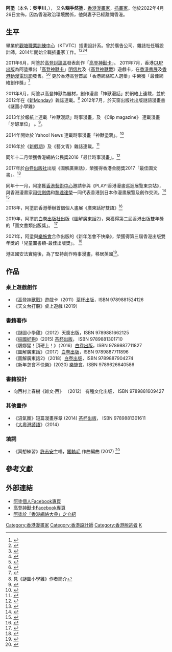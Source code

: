 {{infobox person
| 姓名 = 阿塗
| 圖片 = 
| 原名 = 吳甲川
| 英文名 = Ah To
| 綽號 = 
| 出生日期 = {{birth date and age|1983|10|17}}
| 出生地點 = {{BHKG}}
| 職業 = [[漫畫家|漫畫家]] <br>[[插畫家|插畫家]]
| 相關團體 = 
| 網站 = [http://www.facebook.com/Artohk 阿塗 Facebook 專頁]<br>[https://www.instagram.com/ah_to_hk 阿塗 Instagram]
}}

'''阿塗'''（本名：'''吳甲川'''，{{bd|1983年|10月17日|||}}）， 又名'''糊手然塗'''，[[香港|香港]][[漫畫家|漫畫家]]，[[插畫家|插畫家]]。他於2022年4月26日宣佈，因為香港政治環境關係，他與妻子已經離開香港。

==生平==
畢業於[[觀塘職業訓練中心|觀塘職業訓練中心]]（KTVTC）插畫設計系。曾於廣告公司、雜誌社任職設計師，2014年開始全職插畫家工作。<ref>{{Cite web |url=http://hk.apple.nextmedia.com/supplement/culture/art/20140306/18646594 |title=蘋果日報訪問 |access-date=2014-03-10 |archive-date=2016-03-04 |archive-url=https://web.archive.org/web/20160304212046/http://hk.apple.nextmedia.com/supplement/culture/art/20140306/18646594 |dead-url=no }}</ref><ref>{{Cite web |url=http://hk.next.nextmedia.com/article/1252/17202143 |title=壹週刊訪問 |access-date=2014-03-10 |archive-date=2018-01-14 |archive-url=https://web.archive.org/web/20180114020301/http://hk.next.nextmedia.com/article/1252/17202143 |dead-url=no }}</ref><ref>{{Cite web |url=http://www.scmp.com/lifestyle/family-education/article/1450856/hongkongers-take-steps-preserve-their-language-and |title=South China Morning Post 訪問 |access-date=2014-03-21 |archive-date=2018-04-21 |archive-url=https://web.archive.org/web/20180421102529/http://www.scmp.com/lifestyle/family-education/article/1450856/hongkongers-take-steps-preserve-their-language-and |dead-url=no }}</ref><ref>{{Cite web |url=https://www.mpweekly.com/culture/%E7%AA%AE%E9%81%8E-%E6%8F%92%E7%95%AB-%E9%98%BF%E5%A1%97-110285 |title=明周訪問 |access-date=2020-04-28 |archive-date=2020-09-22 |archive-url=https://web.archive.org/web/20200922151951/https://www.mpweekly.com/culture/%E7%AA%AE%E9%81%8E-%E6%8F%92%E7%95%AB-%E9%98%BF%E5%A1%97-110285 |dead-url=no }}</ref>

2011年6月，阿塗於[[高登討論區|高登討論區]]發表創作「[[高登神獸卡|高登神獸卡]]」。
2011年7月，香港[[茶杯雜誌|CUP出版]]為阿塗推出「[[高登神獸卡|高登神獸卡]]」[[明信片|明信片]]及《[[高登神獸卡|高登神獸戰]]》遊戲卡，在[[香港書展|香港書展]]及[[香港動漫電玩節|香港動漫電玩節]]發售。<ref>{{Cite web |url=https://www.inmediahk.net/node/1047202 |title=獨立媒體訪問 |access-date=2018-10-12 |archive-date=2018-10-13 |archive-url=https://web.archive.org/web/20181013053749/https://www.inmediahk.net/node/1047202 |dead-url=no }}</ref><ref>{{Cite web |url=http://eastweek.my-magazine.me/index.php?aid=14244 |title=東周刊訪問 |access-date=2013-12-26 |archive-date=2013-12-28 |archive-url=https://web.archive.org/web/20131228095208/http://eastweek.my-magazine.me/index.php?aid=14244 |dead-url=no }}</ref> 更於香港高登首屆「香港網絡紅人選舉」中榮獲「最佳網絡創作獎」<ref>{{Cite web |url=http://evchk.wikia.com/wiki/%E7%B6%B2%E7%B5%A1%E7%B4%85%E4%BA%BA%E9%81%B8%E8%88%89 |title=香港網絡紅人選舉 |access-date=2017-10-13 |archive-date=2017-08-25 |archive-url=https://web.archive.org/web/20170825033546/http://evchk.wikia.com/wiki/%E7%B6%B2%E7%B5%A1%E7%B4%85%E4%BA%BA%E9%81%B8%E8%88%89 |dead-url=no }}</ref>

2011年8月，阿塗以高登神獸為題材，創作漫畫「神獸漫話」於網絡上連載，並於2012年在《[[新Monday|新Monday]]》雜誌連載。<ref>見《謎圖小學雞》作者簡介</ref> 2012年7月，於天窗出版社出版謎語漫畫書《謎圖小學雞》

2013年於報紙上連載「神獸漫話」時事漫畫，及 《Clip magazine》 連載漫畫「牙罅單位」 。<ref>{{Cite web |url=http://www.enrichculture.com/bk/340 |title=天窗出版《謎圖小學雞》 |access-date=2013-12-26 |archive-url=https://web.archive.org/web/20131227163836/http://www.enrichculture.com/bk/340 |archive-date=2013-12-27 |dead-url=yes }}</ref>。

2014年開始於 Yahoo! News 連載時事漫畫「神獸塗鴉」。<ref>{{Cite web |url=https://hk.news.yahoo.com/blogs/ahto |title=阿塗 Yahoo! News漫畫專欄 |access-date=2015-09-06 |archive-date=2016-12-23 |archive-url=https://web.archive.org/web/20161223113730/https://hk.news.yahoo.com/blogs/ahto/ |dead-url=no }}</ref>

2016年於《[[新假期|新假期]]》及《藝文青》雜誌連載。<ref>{{Cite web |url=http://www.weekendhk.com/tag/%E5%9C%96%E8%A7%A3%E5%BB%A3%E6%9D%B1%E8%A9%B1/ |title=阿塗新假期專欄 |access-date=2017-08-09 |archive-date=2021-03-04 |archive-url=https://web.archive.org/web/20210304034140/https://www.weekendhk.com/tag/%E5%9C%96%E8%A7%A3%E5%BB%A3%E6%9D%B1%E8%A9%B1/ |dead-url=no }}</ref>

同年十二月榮獲香港網絡公民獎2016「最佳時事漫畫」。<ref>{{Cite web |url=http://www.inmediahk.net/node/1046509/ |title=網絡公民獎2016 |access-date=2017-10-12 |archive-date=2019-07-24 |archive-url=https://web.archive.org/web/20190724094653/http://www.inmediahk.net/node/1046509 |dead-url=no }}</ref>

2017年於[[白卷出版社|白卷出版社]]出版《圖解廣東話》，榮獲得香港金閱獎2017「最佳圖文書」。<ref>{{Cite web |url=https://www.bookawards.com.hk/ |title=香港金閱獎2017 |access-date=2017-10-05 |archive-date=2016-03-24 |archive-url=https://web.archive.org/web/20160324093534/http://www.bookawards.com.hk/ |dead-url=no }}</ref>

同年十一月，阿塗獲[[香港藝術中心|香港藝術中心]]邀請參與《PLAY!香港漫畫巡迴展覽東京站》，與香港漫畫家[[司徒劍僑|司徒劍僑]]和[[黎達達榮|黎達達榮]]一同代表香港到日本作漫畫展覽及創作交流。<ref>{{Cite web |url=http://hk.on.cc/hk/bkn/cnt/lifestyle/20171101/bkn-20171101150955353-1101_00982_001.html |title=PLAY!─香港漫畫巡迴展覽 東方日報報導 |access-date=2018-10-04 |archive-date=2018-10-04 |archive-url=https://web.archive.org/web/20181004104004/http://hk.on.cc/hk/bkn/cnt/lifestyle/20171101/bkn-20171101150955353-1101_00982_001.html |dead-url=no }}</ref>
<ref>{{Cite web |url=https://thestandnews.com/personal/%E9%A6%99%E6%B8%AF%E5%94%94%E4%BF%82%E5%8F%AA%E5%BE%97%E6%88%90%E9%BE%8D-%E8%AE%93%E6%B8%AF%E6%BC%AB%E6%8E%A8%E5%88%B0%E6%97%A5%E6%9C%AC |title=PLAY!─香港漫畫巡迴展覽 主場新聞報導 |access-date=2018-10-07 |archive-date=2020-11-29 |archive-url=https://web.archive.org/web/20201129024257/https://www.thestandnews.com/personal/%E9%A6%99%E6%B8%AF%E5%94%94%E4%BF%82%E5%8F%AA%E5%BE%97%E6%88%90%E9%BE%8D-%E8%AE%93%E6%B8%AF%E6%BC%AB%E6%8E%A8%E5%88%B0%E6%97%A5%E6%9C%AC/ |dead-url=no }}</ref>

2018年，阿塗於香港舉辦首個個人畫展《廣東話好雙語》<ref>{{Cite web |url=http://www.jointpublishing.com/event/in-store-activity/yuen-long/artoexhibition.aspx |title=廣東話好雙語畫展|access-date=2018-10-07 |archive-url=https://web.archive.org/web/20181007145419/http://www.jointpublishing.com/event/in-store-activity/yuen-long/artoexhibition.aspx |archive-date=2018-10-07 |dead-url=yes }}</ref>

2019年，阿塗於[[白卷出版社|白卷出版社]]出版《圖解廣東話2》，榮獲得第二屆香港出版雙年獎的「圖文書類出版獎」。
<ref>{{Cite web |url=https://www.hkpba.org/award/9%7C%E7%AC%AC%E4%BA%8C%E5%B1%86%E9%A6%99%E6%B8%AF%E5%87%BA%E7%89%88%E9%9B%99%E5%B9%B4%E7%8D%8E |title=存档副本 |access-date=2022-03-07 |archive-date=2021-07-09 |archive-url=https://web.archive.org/web/20210709184513/https://www.hkpba.org/award/9%7C%E7%AC%AC%E4%BA%8C%E5%B1%86%E9%A6%99%E6%B8%AF%E5%87%BA%E7%89%88%E9%9B%99%E5%B9%B4%E7%8D%8E |dead-url=no }}</ref>

2021年，阿塗與[[樂施會|樂施會]]合作出版的《新年怎會不快樂》，榮獲得第三屆香港出版雙年獎的「兒童圖書類-最佳出版獎」。
<ref>{{Cite web |url=https://www.hkpba.org/award_2021/8%7C%E7%AC%AC%E4%B8%89%E5%B1%86%E9%A6%99%E6%B8%AF%E5%87%BA%E7%89%88%E9%9B%99%E5%B9%B4%E7%8D%8E |title=存档副本 |access-date=2022-03-07 |archive-date=2021-07-09 |archive-url=https://web.archive.org/web/20210709185849/https://www.hkpba.org/award_2021/8%7C%E7%AC%AC%E4%B8%89%E5%B1%86%E9%A6%99%E6%B8%AF%E5%87%BA%E7%89%88%E9%9B%99%E5%B9%B4%E7%8D%8E |dead-url=no }}</ref>

港區國安法實施後，為了堅持創作時事漫畫，移居英國<ref>{{Cite web|url= https://commonshk.com/2022/06/26/掙扎數月陷情緒低谷%E3%80%80離港仍望他朝能回來%E3%80%80漫畫/|title= 掙扎數月陷情緒低谷　離港仍望他朝能回來　漫畫家阿塗：放棄時事漫畫係好對唔住自己|work=同文|date=2022-06-26}}</ref>。

==作品==

===桌上遊戲創作===
* 《[[高登神獸卡|高登神獸戰]]》遊戲卡（2011）[[茶杯雜誌|茶杯出版]]，ISBN 9789881524126
* 《天文台打骰》桌上遊戲 (2019）

===書籍著作===
* 《謎圖小學雞》（2012）天窗出版，ISBN 9789881662125
* 《[[棕國好狗|棕國好狗]]》(2015) [[茶杯雜誌|茶杯出版]]， ISBN 9789881301710
* 《鵰娜猩！頂硬上！》（2016）[[白卷出版社|白卷出版]]，ISBN 9789887711827
* 《圖解廣東話》（2017）[[白卷出版社|白卷出版]]，ISBN 9789887711896
* 《圖解廣東話2》（2018）[[白卷出版社|白卷出版]]，ISBN 9789887904274
* 《新年怎會不快樂》(2020) [[樂施會|樂施會]]，ISBN 9789626640586

===書籍設計===
*  向西村上春樹《雑文·西》 （2012） 有種文化出版， ISBN 9789881609427

===其他畫作===
* 《沼氣團》短篇漫畫序章 (2014) [[茶杯雜誌|茶杯出版]]， ISBN 9789881301611
* 《[[大粵港諺語|大粵港諺語]]》（2014）

===填詞===
*《冥想練習》[[許志安|許志安]]主唱，[[觸執毛|觸執毛]] 作曲編曲 (2017) <ref>{{Cite web |url=https://www.youtube.com/watch?v=F_LNDmVssM4 |title=阿塗填詞作品《冥想練習》MV |access-date=2017-05-13 |archive-date=2020-02-13 |archive-url=https://web.archive.org/web/20200213054852/https://www.youtube.com/watch?v=F_LNDmVssM4 |dead-url=no }}</ref>

==參考文獻==
{{reflist}}

==外部連結==
* [https://www.facebook.com/Artohk 阿塗個人Facebook專頁]{{Wayback|url=https://www.facebook.com/Artohk |date=20201203004722 }}
* [https://www.facebook.com/goldenMonsterCard 高登神獸卡Facebook專頁]{{Wayback|url=https://www.facebook.com/goldenMonsterCard |date=20190713082606 }}
* [http://evchk.wikia.com/wiki/阿塗 阿塗於「香港網絡大典」之介紹]{{Wayback|url=http://evchk.wikia.com/wiki/%E9%98%BF%E5%A1%97 |date=20170825045401 }}

{{Authority control}}
{{DEFAULTSORT:A}}
[[Category:香港漫畫家|Category:香港漫畫家]]
[[Category:香港設計師|Category:香港設計師]]
[[Category:香港脫逃者|Category:香港脫逃者]]
[[Category:吳姓|K]]